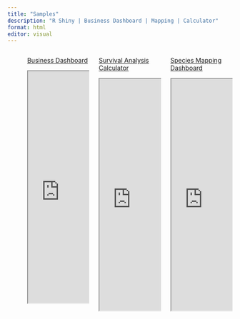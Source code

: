 ```yaml
---
title: "Samples"
description: "R Shiny | Business Dashboard | Mapping | Calculator"
format: html
editor: visual
---
```


:::{.column-screen}

::: columns
::: {.column width="5%"}
:::

::: {.column width="30%"}
[Business Dashboard](/business_dashboard.qmd)

<iframe height="520px" width="100%" frameborder="1" src="https://jean-kwizera-vic.shinyapps.io/Dashboard/"> </iframe>
:::

::: {.column width="30%"}
[Survival Analysis Calculator](/survival_dashboard.qmd)

<iframe height="520px" width="100%" frameborder="1" src="https://zp1mwp-jean0victor-kwizera.shinyapps.io/SurvivalAnalysisCalculator/"> </iframe>
:::


::: {.column width="30%"}
[Species Mapping Dashboard](/mapping_dashboard.qmd)

<iframe height="520px" width="100%" frameborder="1" src="https://zp1mwp-jean0victor-kwizera.shinyapps.io/Appsilon_code_challenge/"> </iframe>
:::
:::

:::